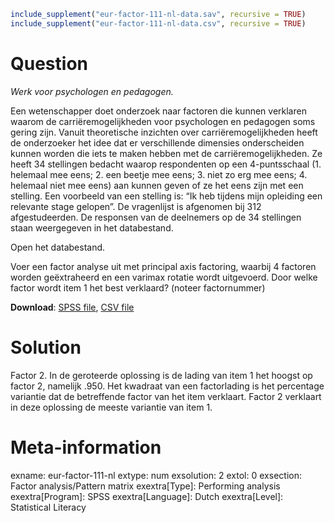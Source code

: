 ```r
include_supplement("eur-factor-111-nl-data.sav", recursive = TRUE)
include_supplement("eur-factor-111-nl-data.csv", recursive = TRUE)
```

Question
========
*Werk voor psychologen en pedagogen.*

Een wetenschapper doet onderzoek naar factoren die kunnen verklaren waarom de carriëremogelijkheden voor psychologen en pedagogen soms gering zijn. Vanuit theoretische inzichten over carriëremogelijkheden heeft de onderzoeker het idee dat er verschillende dimensies onderscheiden kunnen worden die iets te maken hebben met de carriëremogelijkheden. Ze heeft 34 stellingen bedacht waarop respondenten op een 4-puntsschaal (1. helemaal mee eens; 2. een beetje mee eens; 3. niet zo erg mee eens; 4. helemaal niet mee eens) aan kunnen geven of ze het eens zijn met een stelling. Een voorbeeld van een stelling is: “Ik heb tijdens mijn opleiding een relevante stage gelopen”. De vragenlijst is afgenomen bij 312 afgestudeerden. De responsen van de deelnemers op de 34 stellingen staan weergegeven in het databestand. 

Open het databestand.

Voer een factor analyse uit met principal axis factoring, waarbij 4 factoren worden geëxtraheerd en een varimax rotatie wordt uitgevoerd. Door welke factor wordt item 1 het best verklaard? (noteer factornummer)


**Download**: [SPSS file](eur-factor-111-nl-data.sav), [CSV file](eur-factor-111-nl-data.csv)


Solution
========
Factor 2. In de geroteerde oplossing is de lading van item 1 het hoogst op factor 2, namelijk .950.
Het kwadraat van een factorlading is het percentage variantie dat de betreffende factor van het item verklaart. Factor 2 verklaart in deze oplossing de meeste variantie van item 1.


Meta-information
================
exname: eur-factor-111-nl
extype: num
exsolution: 2
extol: 0
exsection: Factor analysis/Pattern matrix
exextra[Type]: Performing analysis
exextra[Program]: SPSS
exextra[Language]: Dutch
exextra[Level]: Statistical Literacy
